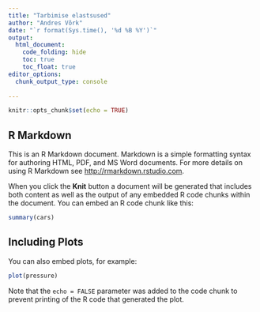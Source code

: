 ```yaml
---
title: "Tarbimise elastsused"
author: "Andres Võrk"
date: "`r format(Sys.time(), '%d %B %Y')`"
output:
  html_document:
    code_folding: hide
    toc: true
    toc_float: true
editor_options:
  chunk_output_type: console
  
---
```


```r
knitr::opts_chunk$set(echo = TRUE)
```

## R Markdown

This is an R Markdown document. Markdown is a simple formatting syntax for authoring HTML, PDF, and MS Word documents. For more details on using R Markdown see <http://rmarkdown.rstudio.com>.

When you click the **Knit** button a document will be generated that includes both content as well as the output of any embedded R code chunks within the document. You can embed an R code chunk like this:

```r
summary(cars)
```

## Including Plots

You can also embed plots, for example:

```r
plot(pressure)
```

Note that the `echo = FALSE` parameter was added to the code chunk to prevent printing of the R code that generated the plot.
